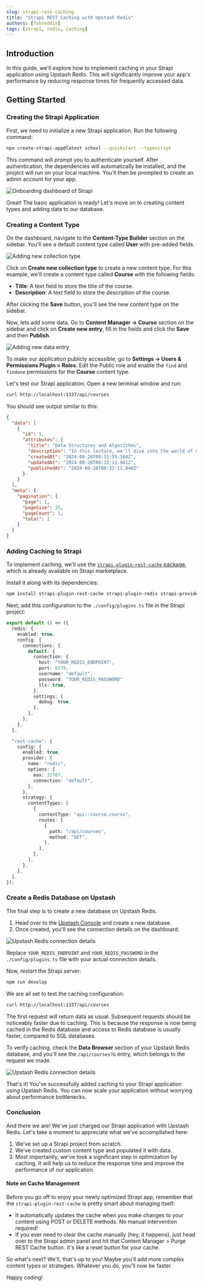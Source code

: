```yaml
---
slug: strapi-rest-caching
title: "Strapi REST Caching with Upstash Redis"
authors: [fahreddin]
tags: [strapi, redis, caching]
---
```


## Introduction

In this guide, we'll explore how to implement caching in your Strapi application using Upstash Redis. This will significantly improve your app's performance by reducing response times for frequently accessed data.

## Getting Started

### Creating the Strapi Application

First, we need to initialize a new Strapi application. Run the following command:

```bash
npx create-strapi-app@latest school --quickstart --typescript
```

This command will prompt you to authenticate yourself. After authentication, the dependencies will automatically be installed, and the project will run on your local machine.
You'll then be prompted to create an admin account for your app.

![Onboarding dashboard of Strapi](/blog/strapi-rest-caching/dashboard-onboard.jpeg)

Great! The basic application is ready! Let's move on to creating content types and adding data to our database.

### Creating a Content Type

On the dashboard, navigate to the **Content-Type Builder** section on the sidebar. You'll see a default content type called **User** with pre-added fields.

![Adding new collection type](/blog/strapi-rest-caching/new-collection-type.jpeg)

Click on **Create new collection type** to create a new content type. For this example, we'll create a content type called **Course** with the following fields:

- **Title**: A text field to store the title of the course.
- **Description**: A text field to store the description of the course.

After clicking the **Save** button, you'll see the new content type on the sidebar.

Now, lets add some data. Go to **Content Manager -> Course** section on the sidebar and click on **Create new entry**, fill in the fields and click the **Save** and then **Publish**.

![Adding new data entry](/blog/strapi-rest-caching/content-manager.jpeg)

To make our application publicly accessible, go to **Settings -> Users & Permissions Plugin > Roles**. Edit the Public role and enable the `find` and `findone` permissions for the **Course** content type.

Let's test our Strapi application. Open a new terminal window and run:

```bash
curl http://localhost:1337/api/courses
```

You should see output similar to this:

```json
{
  "data": [
    {
      "id": 1,
      "attributes": {
        "title": "Data Structures and Algorithms",
        "description": "In this lecture, we'll dive into the world of data structures - the organizational powerhouses behind efficient algorithms. We'll explore how choosing the right data structure can make or break your program's performance. From the humble array to the mighty balanced tree, get ready to master the tools that will elevate your coding prowess and impress your future employers.",
        "createdAt": "2024-08-26T08:31:55.184Z",
        "updatedAt": "2024-08-26T08:32:11.941Z",
        "publishedAt": "2024-08-26T08:32:11.940Z"
      }
    }
  ],
  "meta": {
    "pagination": {
      "page": 1,
      "pageSize": 25,
      "pageCount": 1,
      "total": 1
    }
  }
}
```

### Adding Caching to Strapi

To implement caching, we'll use the [`strapi-plugin-rest-cache` package](https://market.strapi.io/plugins/strapi-plugin-rest-cache), which is already available on Strapi marketplace.

Install it along with its dependencies:

```bash
npm install strapi-plugin-rest-cache strapi-plugin-redis strapi-provider-rest-cache-redis
```

Next, add this configuration to the `./config/plugins.ts` file in the Strapi project:

```typescript
export default () => ({
  redis: {
    enabled: true,
    config: {
      connections: {
        default: {
          connection: {
            host: "YOUR_REDIS_ENDPOINT",
            port: 6379,
            username: "default",
            password: "YOUR_REDIS_PASSWORD"
            tls: true,
          },
          settings: {
            debug: true,
          },
        },
      },
    },
  },

  "rest-cache": {
    config: {
      enabled: true,
      provider: {
        name: "redis",
        options: {
          max: 32767,
          connection: "default",
        },
      },
      strategy: {
        contentTypes: [
          {
            contentType: "api::course.course",
            routes: [
              {
                path: "/api/courses",
                method: "GET",
              },
            ],
          },
        ],
      },
    },
  },
});
```

### Create a Redis Database on Upstash

The final step is to create a new database on Upstash Redis.

1. Head over to the [Upstash Console](https://console.upstash.com/redis) and create a new database.
2. Once created, you'll see the connection details on the dashboard.

![Upstash Redis connection details](/blog/strapi-rest-caching/credentials.jpeg)

Replace `YOUR_REDIS_ENDPOINT` and `YOUR_REDIS_PASSWORD` in the `./config/plugins.ts` file with your actual connection details.

Now, restart the Strapi server:

```bash
npm run develop
```

We are all set to test the caching configuration:

```bash
curl http://localhost:1337/api/courses
```

The first request will return data as usual. Subsequent requests should be noticeably faster due to caching. This is because the response is now being cached in the Redis database and access to Redis database is usually faster, compared to SQL databases.

To verify caching, check the **Data Browser** section of your Upstash Redis database, and you'll see the `/api/courses?&` entry, which belongs to the request we made.

![Upstash Redis connection details](/blog/strapi-rest-caching/databrowser.jpeg)

That's it! You've successfully added caching to your Strapi application using Upstash Redis. You can now scale your application without worrying about performance bottlenecks.

### Conclusion

And there we are! We've just charged our Strapi application with Upstash Redis. Let's take a moment to appreciate what we've accomplished here:

1. We've set up a Strapi project from scratch.
2. We've created custom content type and populated it with data.
3. Most importantly, we've took a significant step in optimization by caching. It will help us to reduce the response time and improve the performance of our application.

#### Note on Cache Management

Before you go off to enjoy your newly optimized Strapi app, remember that the `strapi-plugin-rest-cache` is pretty smart about managing itself:

- It automatically updates the cache when you make changes to your content using POST or DELETE methods. No manual intervention required!
- If you ever need to clear the cache manually (hey, it happens), just head over to the Strapi admin panel and hit that Content Manager > Purge REST Cache button. It's like a reset button for your cache.

So what's next? We'll, that's up to you! Maybe you'll add more complex content types or strategies. Whatever you do, you'll now be faster.

Happy coding!
